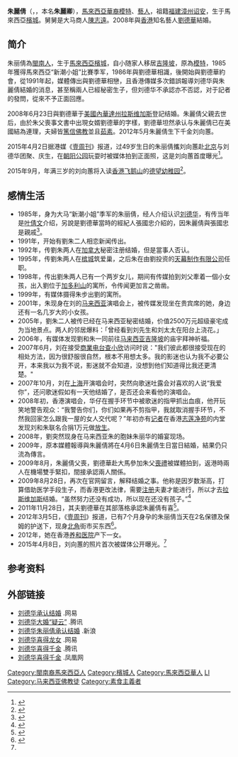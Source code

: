 {{Infobox person
| 姓名    = 朱麗倩
| 圖像    = 
| 圖像替代 = 
| 圖像說明 = 
| 出生名  = 朱麗卿
| 出生日期 = {{birth date and age|1966|4|6}}
| 出生地點 = {{MYS}}[[檳城|檳城]]
| 逝世日期 = 
| 逝世地點 = 
| 國籍    = {{MYS}}
| 永久居留權    = {{HKG}}
| 籍貫    = [[福建|福建]][[漳州|漳州]][[诏安|诏安]]
| 別名    = 
| 職業    = 
| 活躍時期 = 1985年至今
| 宗教信仰 = [[佛教|佛教]]
| 配偶    = {{Marriage|[[劉德華|劉德華]]|2008-6-23}}
| 兒女    = 1女
| 獲獎    = 1985年馬來西亞“新潮小姐”季军
}}
'''朱麗倩'''（{{lang-en|'''Carol Chu'''}}，{{bd|1966年|4月6日|}}，本名'''朱麗卿'''），[[馬來西亞|馬來西亞]][[馬來西亞華人|華裔]][[模特|模特]]、[[藝人|藝人]]，祖籍[[福建|福建]][[漳州|漳州]][[诏安|诏安]]，生于馬來西亞[[檳城|檳城]]。舅舅是大马商人[[陳志遠_(商人)|陳志遠]]。2008年與[[香港|香港]]知名藝人[[劉德華|劉德華]]結婚。

== 简介 ==
朱丽倩為[[閩南人|閩南人]]，生于[[馬來西亞|馬來西亞]][[檳城|檳城]]，自小随家人移居[[吉隆坡|吉隆坡]]，原為[[模特|模特]]，1985年獲得馬來西亞“新潮小姐”比賽季军，1986年與劉德華相識，後開始與劉德華約會，從1991年起，媒體傳出與劉德華相戀，且香港傳媒多次錯誤報導刘德华與朱麗倩結婚的消息，甚至稱兩人已經秘密生子，但刘德华不承認亦不否認，对于記者的發問，從來不予正面回應。

2008年6月23日與劉德華于[[美國|美國]][[內華達州|內華達州]][[拉斯维加斯|拉斯维加斯]]登記结婚。朱麗倩父親去世后，由於朱父喪事文書中出現女婿劉德華的字樣，劉德華坦然承认与朱麗倩已在美國結為連理，夫婦皆[[佛教徒|篤信佛教]]並且[[素食主义者|茹素]]。2012年5月朱麗倩生下千金刘向蕙。

2015年4月2日据港媒《[[壹周刊|壹周刊]]》报道，过49岁生日的朱丽倩攜刘向蕙赴[[北京|北京]]与刘德华团聚、庆生，在[[朝阳公园_(北京)|朝阳公园]]玩耍时被媒体拍到正面照，这是刘向蕙首度曝光<ref name="近照">{{cite web |url=http://ent.qq.com/a/20150408/020509.htm#p=1 |language= |title=港媒曝刘德華三岁女儿近照 乖巧可人十分漂亮 |publisher=腾讯娱乐 |date=2015-04-08 |accessdate= |archive-date=2020-09-23 |archive-url=https://web.archive.org/web/20200923141652/https://ent.qq.com/a/20150408/020509.htm#p=1 |dead-url=no }}</ref>。

2015年9月，年满三岁的刘向蕙将入读[[香港|香港]][[飞鹅山|飞鹅山]]的[[德望學校|德望幼稚园]]<ref>{{cite web |url=http://ent.163.com/15/0714/03/AUF3FJ7D00031H2L.html |language= |title=刘德华防止女儿染“公主病” 在家教女儿绑鞋带 |publisher=信息时报 |date=2015-07-14 |accessdate= |archive-url=https://web.archive.org/web/20150714073541/http://ent.163.com/15/0714/03/AUF3FJ7D00031H2L.html |archive-date=2015-07-14 |dead-url=yes }}</ref>。

== 感情生活 ==
*1985年，身为大马“新潮小姐”季军的朱丽倩，经人介绍认识[[刘德华|刘德华]]，有传当年是[[叶倩文|叶倩文]]介绍，另說是劉德華當時的經紀人張國忠介紹的，因朱麗倩與張國忠是親戚<ref>{{cite web |url=http://www.china.com.cn/info/dress/2010-11/09/content_21302984_2.htm |language= |title=85年新潮小姐季军朱丽倩 |publisher=优讯-中国网 |date=2010-11-09 |accessdate= |deadurl=yes |archiveurl=https://web.archive.org/web/20130205021255/http://www.china.com.cn/info/dress/2010-11/09/content_21302984_2.htm |archivedate=2013-02-05 }}</ref>。
*1991年，开始有劉朱二人相恋新闻传出。
*1992年，传劉朱两人在[[加拿大|加拿大]]秘密注册结婚，但是當事人否认。
*1995年，传劉朱两人在[[槟城|槟城]]筑爱巢，之后朱在由劉投资的[[天幕制作有限公司|天幕制作有限公司]]任职。
*1998年，传出劉朱两人已有一个两岁女儿，期间有传媒拍到刘父牽着一個小女孩，出入劉位于[[加多利山|加多利山]]的寓所，令传闻更加言之凿凿。
*1999年，有媒体摄得朱步出劉的寓所。
*2001年，朱现身在刘的[[马来西亚|马来西亚]]演唱会上，被传媒发现坐在贵宾席的她，身边还有一名几岁大的小女孩。
*2005年，劉朱二人被传已经在马来西亚秘密结婚，价值2500万元超级豪宅成为当地景点。两人的邻居爆料：「曾经看到刘先生和刘太太在阳台上浇花。」
*2006年，有媒体发现劉和朱一同前往[[马来西亚|马来西亚]][[吉隆坡|吉隆坡]]的庙宇拜神祈福。
*2007年6月，刘在接受[[商業电台|商業电台]][[查小欣|查小欣]]访问时说："我们彼此都很接受现在的相处方法，因为很舒服很自然，根本不用想太多。我的影迷也认为我不必要公开，本来我以为我不说，影迷就不会知道，没想到他们知道得比我还更清楚。"
*2007年10月，刘在[[上海|上海]]开演唱会时，突然向歌迷吐露会对喜欢的人说“我爱你”，还问歌迷假如有一天他结婚了，是否还会来看他的演唱会。
*2008年初，香港演唱会，华仔在握手环节中被歌迷的指甲抓出血痕，他开玩笑地警告观众：“我警告你们，你们如果再不剪指甲，我就取消握手环节，不然我回家怎么跟我一屋的女人交代呢？”年初亦有[[记者|记者]]在香港[[志莲净苑|志莲净苑]]的内堂发现刘和朱联名合捐1万元做[[放生|放生]]。
*2008年，劉突然现身在马来西亚朱的胞妹朱丽华的婚宴现场。
*2009年，原本媒體報導與朱麗倩將在4月6日朱麗倩生日當日結婚，結果仍只流為傳言。
*2009年8月，朱麗倩父喪，劉德華赴大馬參加朱父[[喪禮|喪禮]]被媒體拍到，返港時兩人在機場雙手緊扣，間接承認兩人關係。
*2009年8月28日，再次在官网留言，解释结婚之事。他称是因岁数渐高，打算借助医学手段生子，而香港更改法律，需要[[注册|注册]]夫妻才能进行，所以才去[[拉斯维加斯|拉斯维加斯]]结婚。“虽然努力还没有成功，所以现在还没有孩子。”<ref>{{cite web |url=http://news.sina.com.tw/article/20090829/2090143.html |language= |title=劉德華在官網否認結婚 向粉絲留言致歉 |publisher=新浪 |date=2009年8月29日 |accessdate= |deadurl=yes |archiveurl=https://web.archive.org/web/20091002043313/http://news.sina.com.tw/article/20090829/2090143.html |archivedate=2009年10月2日 }}</ref>
*2011年11月28日，其夫劉德華在其部落格承認朱麗倩有喜<ref>{{cite web |url=http://ent.163.com/special/ldhyx/ |language= |title=刘德华公开承认妻子怀孕 |publisher=网易娱乐 |date=2011年11月28日 |accessdate= |archive-date=2011年11月29日 |archive-url=https://web.archive.org/web/20111129161503/http://ent.163.com/special/ldhyx/ |dead-url=no }}</ref>。
*2012年3月5日，《[[壹周刊|壹周刊]]》报道，已有7个月身孕的朱丽倩当天在2名保镖及保姆的护送下，现身[[北角|北角]]街市买东西<ref>{{cite web |url=http://yule.sohu.com/20120308/n337052448.shtml |language= |title=朱丽倩挺7个月巨肚首次曝光 刘德华将专心陪产 |publisher=搜狐娱乐 |date=2012年3月8日 |accessdate= |archive-date=2020年9月24日 |archive-url=https://web.archive.org/web/20200924221315/https://yule.sohu.com/20120308/n337052448.shtml |dead-url=no }}</ref>。
*2012年，她在香港[[养和医院|养和医院]]产下一女。
*2015年4月8日，刘向蕙的照片首次被媒体公开曝光。<ref name="近照"/>

== 参考资料 ==
{{reflist}}

== 外部链接 ==
*[http://ent.163.com/special/00033LMT/liuzhu.html 刘德华承认结婚] {{Wayback|url=http://ent.163.com/special/00033LMT/liuzhu.html |date=20190810213230 }}.网易
*[http://ent.qq.com/zt/2009/liudehua/ 刘德华大婚“疑云”] {{Wayback|url=http://ent.qq.com/zt/2009/liudehua/ |date=20200924204255 }}.腾讯
*[http://ent.sina.com.cn/f/s/andylbs/ 刘德华朱丽倩承认结婚] {{Wayback|url=http://ent.sina.com.cn/f/s/andylbs/ |date=20190811230219 }}.新浪
*[http://ent.163.com/special/ldhyx/ 刘德华喜得龙女] {{Wayback|url=http://ent.163.com/special/ldhyx/ |date=20111129161503 }}.网易
*[http://ent.qq.com/zt2012/huazaidenv/ 刘德华喜得千金] {{Wayback|url=http://ent.qq.com/zt2012/huazaidenv/ |date=20191113115112 }}.腾讯
*[http://ent.ifeng.com/idolnews/special/liudehua-zhuliqian/ 刘德华喜得千金] {{Wayback|url=http://ent.ifeng.com/idolnews/special/liudehua-zhuliqian/ |date=20190811054153 }}.凤凰网

{{刘德华}}
{{DEFAULTSORT:Zhu朱}}
[[Category:閩南裔馬來西亞人|Category:閩南裔馬來西亞人]]
[[Category:檳城人|Category:檳城人]]
[[Category:馬來西亞華人|Category:馬來西亞華人]]
[[Category:朱姓|LI]]
[[Category:马来西亚佛教徒|Category:马来西亚佛教徒]]
[[Category:素食主義者|Category:素食主義者]]